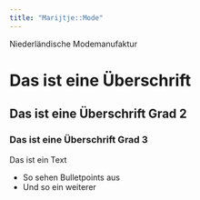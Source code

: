 ```yaml
---
title: "Marijtje::Mode"
---
```


Niederländische Modemanufaktur

# Das ist eine Überschrift

## Das ist eine Überschrift Grad 2

### Das ist eine Überschrift Grad 3

Das ist ein Text

* So sehen Bulletpoints aus
* Und so ein weiterer



